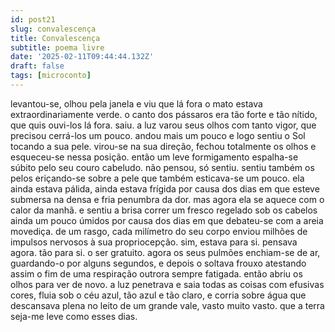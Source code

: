```yaml
---
id: post21
slug: convalescença
title: Convalescença
subtitle: poema livre
date: '2025-02-11T09:44:44.132Z'
draft: false
tags: [microconto]
---
```

levantou-se, olhou pela janela e viu que lá fora o mato estava 
extraordinariamente verde. o canto dos pássaros era tão forte e tão nítido,
que quis ouvi-los lá fora. saiu. a luz varou seus olhos com tanto vigor,
que precisou cerrá-los um pouco. andou mais um pouco e logo sentiu o Sol
tocando a sua pele. virou-se na sua direção, fechou totalmente os olhos e
esqueceu-se nessa posição. então um leve formigamento espalha-se súbito 
pelo seu couro cabeludo. não pensou, só sentiu. sentiu também
os pelos eriçando-se sobre a pele que também esticava-se um pouco. 
ela ainda estava pálida, ainda estava frígida por causa dos dias em que esteve submersa
na densa e fria penumbra da dor. mas agora ela se aquece 
com o calor da manhã. e sentiu a brisa correr um fresco 
regelado sob os cabelos ainda um pouco úmidos por causa dos dias
em que debateu-se com a areia movediça. de um rasgo, cada 
milímetro do seu corpo enviou milhões de impulsos nervosos à sua propriocepção. 
sim, estava para si. pensava agora. tão para si. o ser gratuito. 
agora os seus pulmões enchiam-se de ar, guardando-o por alguns 
segundos, e depois o soltava frouxo atestando assim
o fim de uma respiração outrora sempre fatigada.
então abriu os olhos para ver de novo.
a luz penetrava e saia todas as coisas com efusivas cores,
fluia sob o céu azul, tão azul e tão claro,
e corria sobre água que descansava plena no leito 
de um grande vale, vasto muito vasto.
que a terra seja-me leve como esses dias.
